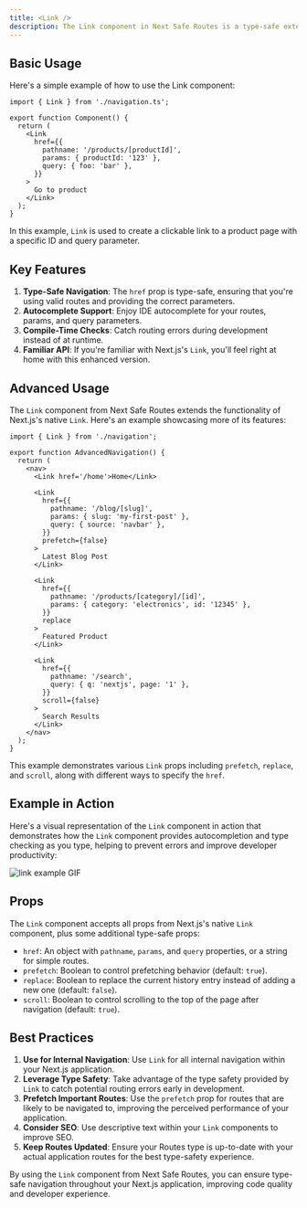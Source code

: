 ```yaml
---
title: <Link />
description: The Link component in Next Safe Routes is a type-safe extension of Next.js's native Link component. It provides all the functionality of the original component, but with added type safety for your application's routes.
---
```


## Basic Usage

Here's a simple example of how to use the Link component:

```tsx
import { Link } from './navigation.ts';

export function Component() {
  return (
    <Link
      href={{
        pathname: '/products/[productId]',
        params: { productId: '123' },
        query: { foo: 'bar' },
      }}
    >
      Go to product
    </Link>
  );
}
```

In this example, `Link` is used to create a clickable link to a product page with a specific ID and query parameter.

## Key Features

1. **Type-Safe Navigation**: The `href` prop is type-safe, ensuring that you're using valid routes and providing the correct parameters.
2. **Autocomplete Support**: Enjoy IDE autocomplete for your routes, params, and query parameters.
3. **Compile-Time Checks**: Catch routing errors during development instead of at runtime.
4. **Familiar API**: If you're familiar with Next.js's `Link`, you'll feel right at home with this enhanced version.

## Advanced Usage

The `Link` component from Next Safe Routes extends the functionality of Next.js's native `Link`. Here's an example showcasing more of its features:

```tsx
import { Link } from './navigation';

export function AdvancedNavigation() {
  return (
    <nav>
      <Link href='/home'>Home</Link>

      <Link
        href={{
          pathname: '/blog/[slug]',
          params: { slug: 'my-first-post' },
          query: { source: 'navbar' },
        }}
        prefetch={false}
      >
        Latest Blog Post
      </Link>

      <Link
        href={{
          pathname: '/products/[category]/[id]',
          params: { category: 'electronics', id: '12345' },
        }}
        replace
      >
        Featured Product
      </Link>

      <Link
        href={{
          pathname: '/search',
          query: { q: 'nextjs', page: '1' },
        }}
        scroll={false}
      >
        Search Results
      </Link>
    </nav>
  );
}
```

This example demonstrates various `Link` props including `prefetch`, `replace`, and `scroll`, along with different ways to specify the `href`.

## Example in Action

Here's a visual representation of the `Link` component in action that demonstrates how the `Link` component provides autocompletion and type checking as you type, helping to prevent errors and improve developer productivity:

![link example GIF](/link-example.gif)

## Props

The `Link` component accepts all props from Next.js's native `Link` component, plus some additional type-safe props:

- `href`: An object with `pathname`, `params`, and `query` properties, or a string for simple routes.
- `prefetch`: Boolean to control prefetching behavior (default: `true`).
- `replace`: Boolean to replace the current history entry instead of adding a new one (default: `false`).
- `scroll`: Boolean to control scrolling to the top of the page after navigation (default: `true`).

## Best Practices

1. **Use for Internal Navigation**: Use `Link` for all internal navigation within your Next.js application.
2. **Leverage Type Safety**: Take advantage of the type safety provided by `Link` to catch potential routing errors early in development.
3. **Prefetch Important Routes**: Use the `prefetch` prop for routes that are likely to be navigated to, improving the perceived performance of your application.
4. **Consider SEO**: Use descriptive text within your `Link` components to improve SEO.
5. **Keep Routes Updated**: Ensure your Routes type is up-to-date with your actual application routes for the best type-safety experience.

By using the `Link` component from Next Safe Routes, you can ensure type-safe navigation throughout your Next.js application, improving code quality and developer experience.
